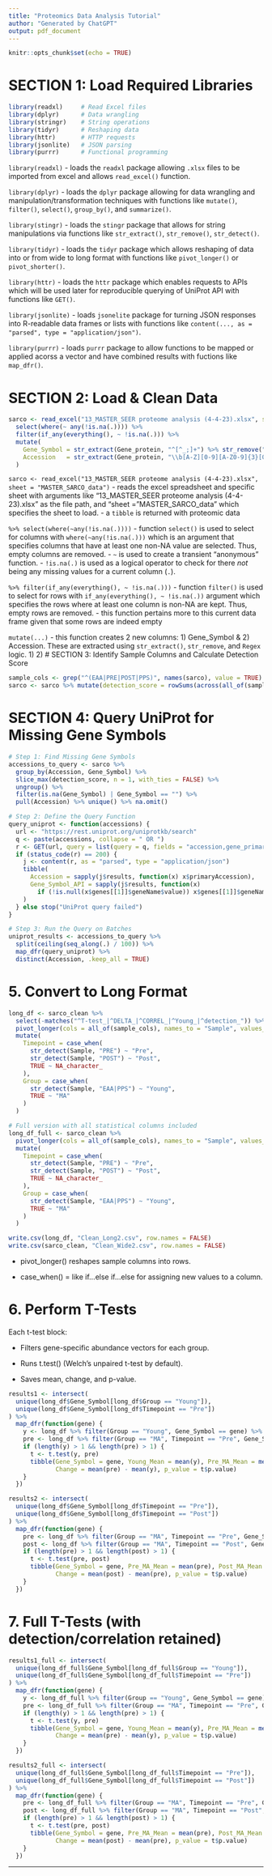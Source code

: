 ```yaml
---
title: "Proteomics Data Analysis Tutorial"
author: "Generated by ChatGPT"
output: pdf_document
---
```


```r
knitr::opts_chunk$set(echo = TRUE)
```

# SECTION 1: Load Required Libraries

```r
library(readxl)     # Read Excel files
library(dplyr)      # Data wrangling
library(stringr)    # String operations
library(tidyr)      # Reshaping data
library(httr)       # HTTP requests
library(jsonlite)   # JSON parsing
library(purrr)      # Functional programming
```

`library(readxl)` 
- loads the `readxl` package allowing `.xlsx` files to be imported from excel and allows `read_excel()` function.

`library(dplyr)`
- loads the `dplyr` package allowing for data wrangling and manipulation/transformation techniques with functions like `mutate()`, `filter()`, `select()`, `group_by()`, and `summarize()`.

`library(stingr)`
- loads the `stingr` package that allows for string manipulations via functions like `str_extract()`, `str_remove()`, `str_detect()`.

`library(tidyr)`
- loads the `tidyr` package which allows reshaping of data into or from wide to long format with functions like `pivot_longer()` or `pivot_shorter()`.

`library(httr)`
- loads the `httr` package which enables requests to APIs which will be used later for reproducible querying of UniProt API with functions like `GET()`.

`library(jsonlite)`
- loads `jsonelite` package for turning JSON responses into R-readable data frames or lists with functions like `content(..., as = "parsed", type = "application/json")`.

`library(purrr)`
- loads `purrr` package to allow functions to be mapped or applied acorss a vector and have combined results with fuctions like `map_dfr()`.

# SECTION 2: Load & Clean Data

```r
sarco <- read_excel("13_MASTER_SEER proteome analysis (4-4-23).xlsx", sheet = "MASTER_SARCO_data") %>%
  select(where(~ any(!is.na(.)))) %>%
  filter(if_any(everything(), ~ !is.na(.))) %>%
  mutate(
    Gene_Symbol = str_extract(Gene_protein, "^[^_;]+") %>% str_remove(";?GN=+$"),
    Accession   = str_extract(Gene_protein, "\\b[A-Z][0-9][A-Z0-9]{3}[0-9]\\b")
  )
```

`sarco <- read_excel("13_MASTER_SEER proteome analysis (4-4-23).xlsx", sheet = "MASTER_SARCO_data")`
- reads the excel spreadsheet and specific sheet with arguments like "13_MASTER_SEER proteome analysis (4-4-23).xlsx" as the file path, and "sheet = "MASTER_SARCO_data" which specifies the sheet to load.
- a `tibble` is returned with proteomic data

`%>% select(where(~any(!is.na(.))))`
- function `select()` is used to select for columns with `where(~any(!is.na(.)))` which is an argument that specifies columns that have at least one non-NA value are selected. Thus, empty columns are removed.
  - `~` is used to create a transient "anonymous" function.
  - `!is.na(.)` is used as a logical operator to check for there *not* being any missing values for a current column (`.`).
  
`%>% filter(if_any(everything(), ~ !is.na(.)))` 
- function `filter()` is used to select for rows with `if_any(everything(), ~ !is.na(.))` argument which specifies the rows where at least one column is non-NA are kept. Thus, empty rows are removed.
  - this function pertains more to this current data frame given that some rows are indeed empty
  
`mutate(...)`
- this function creates 2 new columns: 1) Gene_Symbol & 2) Accession. These are extracted using `str_extract()`, `str_remove`, and `Regex` logic.
  1) 
  2) 
# SECTION 3: Identify Sample Columns and Calculate Detection Score

```r
sample_cols <- grep("^(EAA|PRE|POST|PPS)", names(sarco), value = TRUE)
sarco <- sarco %>% mutate(detection_score = rowSums(across(all_of(sample_cols)), na.rm = TRUE))

```



# SECTION 4: Query UniProt for Missing Gene Symbols

```r
# Step 1: Find Missing Gene Symbols
accessions_to_query <- sarco %>%
  group_by(Accession, Gene_Symbol) %>%
  slice_max(detection_score, n = 1, with_ties = FALSE) %>%
  ungroup() %>%
  filter(is.na(Gene_Symbol) | Gene_Symbol == "") %>%
  pull(Accession) %>% unique() %>% na.omit()
```


```r
# Step 2: Define the Query Function
query_uniprot <- function(accessions) {
  url <- "https://rest.uniprot.org/uniprotkb/search"
  q <- paste(accessions, collapse = " OR ")
  r <- GET(url, query = list(query = q, fields = "accession,gene_primary", format = "json", size = 500))
  if (status_code(r) == 200) {
    j <- content(r, as = "parsed", type = "application/json")
    tibble(
      Accession = sapply(j$results, function(x) x$primaryAccession),
      Gene_Symbol_API = sapply(j$results, function(x)
        if (!is.null(x$genes[[1]]$geneName$value)) x$genes[[1]]$geneName$value else NA_character_)
    )
  } else stop("UniProt query failed")
}
```


```r
# Step 3: Run the Query on Batches
uniprot_results <- accessions_to_query %>%
  split(ceiling(seq_along(.) / 100)) %>%
  map_dfr(query_uniprot) %>%
  distinct(Accession, .keep_all = TRUE)
```


# 5. Convert to Long Format

```r
long_df <- sarco_clean %>%
  select(-matches("^T-test_|^DELTA_|^CORREL_|^Young_|^detection_")) %>%
  pivot_longer(cols = all_of(sample_cols), names_to = "Sample", values_to = "Abundance") %>%
  mutate(
    Timepoint = case_when(
      str_detect(Sample, "PRE") ~ "Pre",
      str_detect(Sample, "POST") ~ "Post",
      TRUE ~ NA_character_
    ),
    Group = case_when(
      str_detect(Sample, "EAA|PPS") ~ "Young",
      TRUE ~ "MA"
    )
  )

# Full version with all statistical columns included
long_df_full <- sarco_clean %>%
  pivot_longer(cols = all_of(sample_cols), names_to = "Sample", values_to = "Abundance") %>%
  mutate(
    Timepoint = case_when(
      str_detect(Sample, "PRE") ~ "Pre",
      str_detect(Sample, "POST") ~ "Post",
      TRUE ~ NA_character_
    ),
    Group = case_when(
      str_detect(Sample, "EAA|PPS") ~ "Young",
      TRUE ~ "MA"
    )
  )

write.csv(long_df, "Clean_Long2.csv", row.names = FALSE)
write.csv(sarco_clean, "Clean_Wide2.csv", row.names = FALSE)
```

- pivot_longer() reshapes sample columns into rows.

- case_when() = like if...else if...else for assigning new values to a column.

# 6. Perform T-Tests

Each t-test block:

- Filters gene-specific abundance vectors for each group.

- Runs t.test() (Welch's unpaired t-test by default).

- Saves mean, change, and p-value.

```r
results1 <- intersect(
  unique(long_df$Gene_Symbol[long_df$Group == "Young"]),
  unique(long_df$Gene_Symbol[long_df$Timepoint == "Pre"])
) %>%
  map_dfr(function(gene) {
    y <- long_df %>% filter(Group == "Young", Gene_Symbol == gene) %>% pull(Abundance)
    pre <- long_df %>% filter(Group == "MA", Timepoint == "Pre", Gene_Symbol == gene) %>% pull(Abundance)
    if (length(y) > 1 && length(pre) > 1) {
      t <- t.test(y, pre)
      tibble(Gene_Symbol = gene, Young_Mean = mean(y), Pre_MA_Mean = mean(pre),
             Change = mean(pre) - mean(y), p_value = t$p.value)
    }
  })

results2 <- intersect(
  unique(long_df$Gene_Symbol[long_df$Timepoint == "Pre"]),
  unique(long_df$Gene_Symbol[long_df$Timepoint == "Post"])
) %>%
  map_dfr(function(gene) {
    pre <- long_df %>% filter(Group == "MA", Timepoint == "Pre", Gene_Symbol == gene) %>% pull(Abundance)
    post <- long_df %>% filter(Group == "MA", Timepoint == "Post", Gene_Symbol == gene) %>% pull(Abundance)
    if (length(pre) > 1 && length(post) > 1) {
      t <- t.test(pre, post)
      tibble(Gene_Symbol = gene, Pre_MA_Mean = mean(pre), Post_MA_Mean = mean(post),
             Change = mean(post) - mean(pre), p_value = t$p.value)
    }
  })
```

# 7. Full T-Tests (with detection/correlation retained)

```r
results1_full <- intersect(
  unique(long_df_full$Gene_Symbol[long_df_full$Group == "Young"]),
  unique(long_df_full$Gene_Symbol[long_df_full$Timepoint == "Pre"])
) %>%
  map_dfr(function(gene) {
    y <- long_df_full %>% filter(Group == "Young", Gene_Symbol == gene) %>% pull(Abundance)
    pre <- long_df_full %>% filter(Group == "MA", Timepoint == "Pre", Gene_Symbol == gene) %>% pull(Abundance)
    if (length(y) > 1 && length(pre) > 1) {
      t <- t.test(y, pre)
      tibble(Gene_Symbol = gene, Young_Mean = mean(y), Pre_MA_Mean = mean(pre),
             Change = mean(pre) - mean(y), p_value = t$p.value)
    }
  })

results2_full <- intersect(
  unique(long_df_full$Gene_Symbol[long_df_full$Timepoint == "Pre"]),
  unique(long_df_full$Gene_Symbol[long_df_full$Timepoint == "Post"])
) %>%
  map_dfr(function(gene) {
    pre <- long_df_full %>% filter(Group == "MA", Timepoint == "Pre", Gene_Symbol == gene) %>% pull(Abundance)
    post <- long_df_full %>% filter(Group == "MA", Timepoint == "Post", Gene_Symbol == gene) %>% pull(Abundance)
    if (length(pre) > 1 && length(post) > 1) {
      t <- t.test(pre, post)
      tibble(Gene_Symbol = gene, Pre_MA_Mean = mean(pre), Post_MA_Mean = mean(post),
             Change = mean(post) - mean(pre), p_value = t$p.value)
    }
  })
```

---
